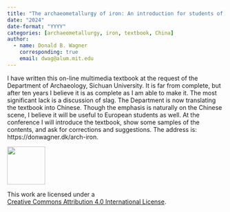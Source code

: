 ```yaml
---
title: "The archaeometallurgy of iron: An introduction for students of archaeology"
date: "2024"
date-format: "YYYY"
categories: [archaeometallurgy, iron, textbook, China]
author: 
  - name: Donald B. Wagner
    corresponding: true
    email: dwag@alum.mit.edu
---
```


I have written this on-line multimedia textbook at the request of the Department of Archaeology, Sichuan University. It is far from complete, but after ten years I believe it is as complete as I am able to make it. The most significant lack is a discussion of slag. The Department is now translating the textbook into Chinese. Though the emphasis is naturally on the Chinese scene, I believe it will be useful to European students as well. At the conference I will introduce the textbook, show some samples of the contents, and ask for corrections and suggestions. The address is: https://donwagner.dk/arch-iron.

::: {layout="[ 20 , 85 ]"}

::: {#column-image}
[![](https://i.creativecommons.org/l/by/4.0/88x31.png){width=88}](http://creativecommons.org/licenses/by/4.0/)
:::

::: {#column-text}
This work are licensed under a<br>[Creative Commons Attribution 4.0 International License](https://creativecommons.org/licenses/by/4.0/).
:::

:::
